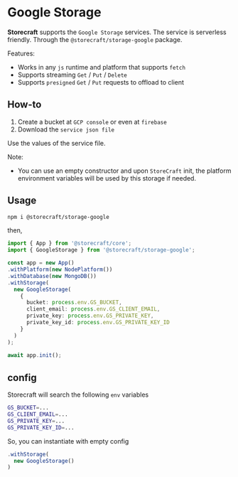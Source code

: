# Google **Storage**

**Storecraft** supports the `Google Storage` services. The service is 
serverless friendly. Through the `@storecraft/storage-google` package.

Features:
- Works in any `js` runtime and platform that supports `fetch`
- Supports streaming `Get` / `Put` / `Delete`
- Supports `presigned` `Get` / `Put` requests to offload to client

## How-to
1. Create a bucket at `GCP console` or even at `firebase`
2. Download the `service json file`

Use the values of the service file.

Note:
- You can use an empty constructor and upon `StoreCraft` init, the platform
environment variables will be used by this storage if needed.


## Usage

```bash
npm i @storecraft/storage-google
```
  
then,

```ts
import { App } from '@storecraft/core';
import { GoogleStorage } from '@storecraft/storage-google';

const app = new App()
.withPlatform(new NodePlatform())
.withDatabase(new MongoDB())
.withStorage(
  new GoogleStorage(
    {
      bucket: process.env.GS_BUCKET, 
      client_email: process.env.GS_CLIENT_EMAIL, 
      private_key: process.env.GS_PRIVATE_KEY, 
      private_key_id: process.env.GS_PRIVATE_KEY_ID
    }
  )
);
  
await app.init();
```

## config

Storecraft will search the following `env` variables

```bash
GS_BUCKET=...
GS_CLIENT_EMAIL=...
GS_PRIVATE_KEY=...
GS_PRIVATE_KEY_ID=...
```

So, you can instantiate with empty config

```ts
.withStorage(
  new GoogleStorage()
)
```

